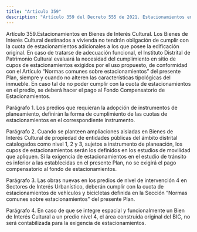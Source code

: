 ```yaml
---
title: "Artículo 359"
description: "Artículo 359 del Decreto 555 de 2021. Estacionamientos en Bienes de Interés Cultural."
---
```


Artículo 359.Estacionamientos en Bienes de Interés Cultural. Los Bienes de Interés Cultural destinados a vivienda no tendrán obligación de cumplir con la cuota de estacionamientos adicionales a los que posee la edificación original. En caso de tratarse de adecuación funcional, el Instituto Distrital de Patrimonio Cultural evaluará la necesidad del cumplimiento en sitio de cupos de estacionamientos exigidos por el uso propuesto, de conformidad con el Artículo “Normas comunes sobre estacionamientos” del presente Plan, siempre y cuando no alteren las características tipológicas del inmueble. En caso tal de no poder cumplir con la cuota de estacionamientos en el predio, se deberá hacer el pago al Fondo Compensatorio de Estacionamientos.
 
Parágrafo 1. Los predios que requieran la adopción de instrumentos de planeamiento, definirán la forma de cumplimiento de las cuotas de estacionamientos en el correspondiente instrumento.
 
Parágrafo 2. Cuando se planteen ampliaciones aisladas en Bienes de Interés Cultural de propiedad de entidades públicas del ámbito distrital catalogados como nivel 1, 2 y 3, sujetos a instrumento de planeación, los cupos de estacionamientos serán los definidos en los estudios de movilidad que apliquen. Si la exigencia de estacionamientos en el estudio de tránsito es inferior a las establecidas en el presente Plan, no se exigirá el pago compensatorio al fondo de estacionamientos.
 
Parágrafo 3. Las obras nuevas en los predios de nivel de intervención 4 en Sectores de Interés Urbanístico, deberán cumplir con la cuota de estacionamientos de vehículos y bicicletas definida en la Sección “Normas comunes sobre estacionamientos" del presente Plan.
 
Parágrafo 4. En caso de que se integre espacial y funcionalmente un Bien de Interés Cultural a un predio nivel 4, el área construida original del BIC, no será contabilizada para la exigencia de estacionamientos.